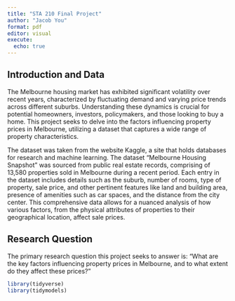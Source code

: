```yaml
---
title: "STA 210 Final Project"
author: "Jacob You"
format: pdf
editor: visual
execute:
  echo: true
---
```


## Introduction and Data
The Melbourne housing market has exhibited significant volatility over recent years, characterized by fluctuating demand and varying price trends across different suburbs. Understanding these dynamics is crucial for potential homeowners, investors, policymakers, and those looking to buy a home. This project seeks to delve into the factors influencing property prices in Melbourne, utilizing a dataset that captures a wide range of property characteristics.

The dataset was taken from the website Kaggle, a site that holds databases for research and machine learning. The dataset "Melbourne Housing Snapshot" was sourced from public real estate records, comprising of 13,580 properties sold in Melbourne during a recent period. Each entry in the dataset includes details such as the suburb, number of rooms, type of property, sale price, and other pertinent features like land and building area, presence of amenities such as car spaces, and the distance from the city center. This comprehensive data allows for a nuanced analysis of how various factors, from the physical attributes of properties to their geographical location, affect sale prices.

## Research Question
The primary research question this project seeks to answer is: "What are the key factors influencing property prices in Melbourne, and to what extent do they affect these prices?"

```r
library(tidyverse)
library(tidymodels)
```

